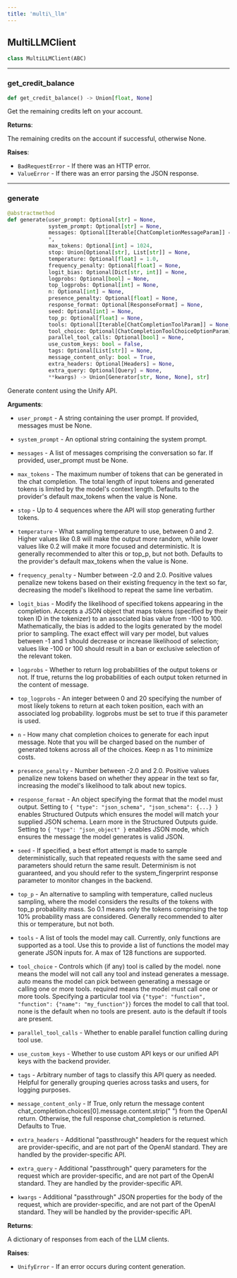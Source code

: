 ```yaml
---
title: 'multi\_llm'
---
```


<a id="multi_llm.MultiLLMClient"></a>

## MultiLLMClient

```python
class MultiLLMClient(ABC)
```

<a id="multi_llm.MultiLLMClient.get_credit_balance"></a>

---

### get\_credit\_balance

```python
def get_credit_balance() -> Union[float, None]
```

Get the remaining credits left on your account.

**Returns**:

  The remaining credits on the account if successful, otherwise None.

**Raises**:

- `BadRequestError` - If there was an HTTP error.
- `ValueError` - If there was an error parsing the JSON response.

<a id="multi_llm.MultiLLMClient.generate"></a>

---

### generate

```python
@abstractmethod
def generate(user_prompt: Optional[str] = None,
             system_prompt: Optional[str] = None,
             messages: Optional[Iterable[ChatCompletionMessageParam]] = None,
             *,
             max_tokens: Optional[int] = 1024,
             stop: Union[Optional[str], List[str]] = None,
             temperature: Optional[float] = 1.0,
             frequency_penalty: Optional[float] = None,
             logit_bias: Optional[Dict[str, int]] = None,
             logprobs: Optional[bool] = None,
             top_logprobs: Optional[int] = None,
             n: Optional[int] = None,
             presence_penalty: Optional[float] = None,
             response_format: Optional[ResponseFormat] = None,
             seed: Optional[int] = None,
             top_p: Optional[float] = None,
             tools: Optional[Iterable[ChatCompletionToolParam]] = None,
             tool_choice: Optional[ChatCompletionToolChoiceOptionParam] = None,
             parallel_tool_calls: Optional[bool] = None,
             use_custom_keys: bool = False,
             tags: Optional[List[str]] = None,
             message_content_only: bool = True,
             extra_headers: Optional[Headers] = None,
             extra_query: Optional[Query] = None,
             **kwargs) -> Union[Generator[str, None, None], str]
```

Generate content using the Unify API.

**Arguments**:

- `user_prompt` - A string containing the user prompt.
  If provided, messages must be None.
  
- `system_prompt` - An optional string containing the system prompt.
  
- `messages` - A list of messages comprising the conversation so far. If provided, user_prompt must be None.
  
- `max_tokens` - The maximum number of tokens that can be generated in the chat completion.
  The total length of input tokens and generated tokens is limited by the model's context length.
  Defaults to the provider's default max_tokens when the value is None.
  
- `stop` - Up to 4 sequences where the API will stop generating further tokens.
  
- `temperature` - What sampling temperature to use, between 0 and 2.
  Higher values like 0.8 will make the output more random,
  while lower values like 0.2 will make it more focused and deterministic.
  It is generally recommended to alter this or top_p, but not both.
  Defaults to the provider's default max_tokens when the value is None.
  
- `frequency_penalty` - Number between -2.0 and 2.0. Positive values penalize new tokens based on their existing
  frequency in the text so far, decreasing the model's likelihood to repeat the same line verbatim.
  
- `logit_bias` - Modify the likelihood of specified tokens appearing in the completion.
  Accepts a JSON object that maps tokens (specified by their token ID in the tokenizer) to an associated bias
  value from -100 to 100. Mathematically, the bias is added to the logits generated by the model prior to
  sampling. The exact effect will vary per model, but values between -1 and 1 should decrease or increase
  likelihood of selection; values like -100 or 100 should result in a ban or exclusive selection of the
  relevant token.
  
- `logprobs` - Whether to return log probabilities of the output tokens or not. If true, returns the log
  probabilities of each output token returned in the content of message.
  
- `top_logprobs` - An integer between 0 and 20 specifying the number of most likely tokens to return at each
  token position, each with an associated log probability. logprobs must be set to true if this parameter
  is used.
  
- `n` - How many chat completion choices to generate for each input message. Note that you will be charged based
  on the number of generated tokens across all of the choices. Keep n as 1 to minimize costs.
  
- `presence_penalty` - Number between -2.0 and 2.0. Positive values penalize new tokens based on whether they
  appear in the text so far, increasing the model's likelihood to talk about new topics.
  
- `response_format` - An object specifying the format that the model must output.
  Setting to `{ "type": "json_schema", "json_schema": {...} }` enables Structured Outputs which ensures the
  model will match your supplied JSON schema. Learn more in the Structured Outputs guide.
  Setting to `{ "type": "json_object" }` enables JSON mode, which ensures the message the model generates is
  valid JSON.
  
- `seed` - If specified, a best effort attempt is made to sample deterministically, such that
  repeated requests with the same seed and parameters should return the same result. Determinism is not
  guaranteed, and you should refer to the system_fingerprint response parameter to monitor changes in the
  backend.
  
- `top_p` - An alternative to sampling with temperature, called nucleus sampling, where the
  model considers the results of the tokens with top_p probability mass. So 0.1 means only the tokens
  comprising the top 10% probability mass are considered. Generally recommended to alter this or temperature,
  but not both.
  
- `tools` - A list of tools the model may call. Currently, only
  functions are supported as a tool. Use this to provide a list of functions the model may generate JSON
  inputs for. A max of 128 functions are supported.
  
- `tool_choice` - Controls which (if any) tool is called by the
  model. none means the model will not call any tool and instead generates a message. auto means the model can
  pick between generating a message or calling one or more tools. required means the model must call one or
  more tools. Specifying a particular tool via `{"type": "function", "function": {"name": "my_function"}}`
  forces the model to call that tool.
  none is the default when no tools are present. auto is the default if tools are present.
  
- `parallel_tool_calls` - Whether to enable parallel function calling during tool use.
  
- `use_custom_keys` - Whether to use custom API keys or our unified API keys with the backend provider.
  
- `tags` - Arbitrary number of tags to classify this API query as needed. Helpful for
  generally grouping queries across tasks and users, for logging purposes.
  
- `message_content_only` - If True, only return the message content
  chat_completion.choices[0].message.content.strip(" ") from the OpenAI return.
  Otherwise, the full response chat_completion is returned.
  Defaults to True.
  
- `extra_headers` - Additional "passthrough" headers for the request which are provider-specific, and are not
  part of the OpenAI standard. They are handled by the provider-specific API.
  
- `extra_query` - Additional "passthrough" query parameters for the request which are provider-specific, and are
  not part of the OpenAI standard. They are handled by the provider-specific API.
  
- `kwargs` - Additional "passthrough" JSON properties for the body of the request, which are provider-specific,
  and are not part of the OpenAI standard. They will be handled by the provider-specific API.
  

**Returns**:

  A dictionary of responses from each of the LLM clients.
  

**Raises**:

- `UnifyError` - If an error occurs during content generation.

